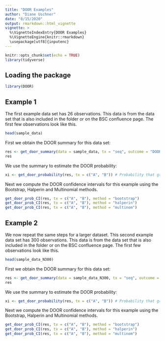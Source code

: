 ```yaml
---
title: "DOOR Examples"
author: "Diane Uschner"
date: "8/15/2020"
output: rmarkdown::html_vignette
vignette: >
  %\VignetteIndexEntry{DOOR Examples}
  %\VignetteEngine{knitr::rmarkdown}
  \usepackage[utf8]{inputenc}
---
```


```r
knitr::opts_chunk$set(echo = TRUE)
library(tidyverse)
```

## Loading the package

```r
library(DOOR)
```


## Example 1

The first example data set has 26 observations. This data is from the \texttt{sample-data.csv} data set that is also included in the \texttt{./dev/} folder or on the BSC confluence page. The first few observations look like this. 

```r
head(sample_data)
```

First we obtain the DOOR summary for this data set:

```r
res <- get_door_summary(data = sample_data, tx = "seq", outcome = "DOOR" )
res
```

We use the summary to estimate the DOOR probability:

```r
xi <- get_door_probability(res, tx = c("A", "B")) # Probability that group A is better than group B
```

Next we compute the DOOR confidence intervals for this example using the Bootstrap, Halperin and Multinomial methods.

```r
get_door_prob_CI(res, tx = c("A", "B"), method = "bootstrap")
get_door_prob_CI(res, tx = c("A", "B"), method = "halperin")
get_door_prob_CI(res, tx = c("A", "B"), method = "multinom")
```


## Example 2

We now repeat the same steps for a larger dataset. This second example data set has 300 observations. This data is from the \texttt{sample_data_N_300.csv} data set that is also included in the \texttt{./dev/} folder or on the BSC confluence page. The first few observations look like this. 

```r
head(sample_data_N300)
```

First we obtain the DOOR summary for this data set:

```r
res <- get_door_summary(data = sample_data_N300, tx = "seq", outcome = "DOOR" )
res
```

We use the summary to estimate the DOOR probability:

```r
xi <- get_door_probability(res, tx = c("A", "B")) # Probability that group A is better than group B
```

Next we compute the DOOR confidence intervals for this example using the Bootstrap, Halperin and Multinomial methods.

```r
get_door_prob_CI(res, tx = c("A", "B"), method = "bootstrap")
get_door_prob_CI(res, tx = c("A", "B"), method = "halperin")
get_door_prob_CI(res, tx = c("A", "B"), method = "multinom")
```




